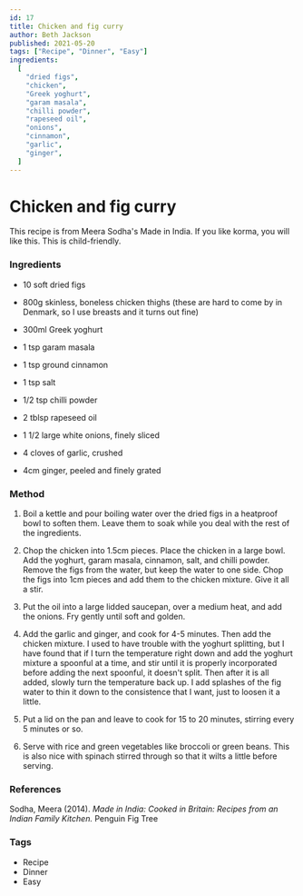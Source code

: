 ```yaml
---
id: 17
title: Chicken and fig curry
author: Beth Jackson
published: 2021-05-20
tags: ["Recipe", "Dinner", "Easy"]
ingredients:
  [
    "dried figs",
    "chicken",
    "Greek yoghurt",
    "garam masala",
    "chilli powder",
    "rapeseed oil",
    "onions",
    "cinnamon",
    "garlic",
    "ginger",
  ]
---
```


# Chicken and fig curry

This recipe is from Meera Sodha's Made in India. If you like korma, you will like this. This is child-friendly.

### Ingredients

- 10 soft dried figs
- 800g skinless, boneless chicken thighs (these are hard to come by in Denmark, so I use breasts and it turns out fine)
- 300ml Greek yoghurt
- 1 tsp garam masala
- 1 tsp ground cinnamon
- 1 tsp salt
- 1/2 tsp chilli powder
- 2 tblsp rapeseed oil
- 1 1/2 large white onions, finely sliced

- 4 cloves of garlic, crushed
- 4cm ginger, peeled and finely grated

### Method

1. Boil a kettle and pour boiling water over the dried figs in a heatproof bowl to soften them. Leave them to soak while you deal with the rest of the ingredients.

2. Chop the chicken into 1.5cm pieces. Place the chicken in a large bowl. Add the yoghurt, garam masala, cinnamon, salt, and chilli powder. Remove the figs from the water, but keep the water to one side. Chop the figs into 1cm pieces and add them to the chicken mixture. Give it all a stir.

3. Put the oil into a large lidded saucepan, over a medium heat, and add the onions. Fry gently until soft and golden.

<Timer inputHours={0} inputMinutes={10} inputSeconds={0} />

4. Add the garlic and ginger, and cook for 4-5 minutes. Then add the chicken mixture. I used to have trouble with the yoghurt splitting, but I have found that if I turn the temperature right down and add the yoghurt mixture a spoonful at a time, and stir until it is properly incorporated before adding the next spoonful, it doesn't split. Then after it is all added, slowly turn the temperature back up. I add splashes of the fig water to thin it down to the consistence that I want, just to loosen it a little.

<Timer inputHours={0} inputMinutes={5} inputSeconds={0} />

5. Put a lid on the pan and leave to cook for 15 to 20 minutes, stirring every 5 minutes or so.

<Timer inputHours={0} inputMinutes={20} inputSeconds={0} />

6. Serve with rice and green vegetables like broccoli or green beans. This is also nice with spinach stirred through so that it wilts a little before serving.

### References

Sodha, Meera (2014). _Made in India: Cooked in Britain: Recipes from an Indian Family Kitchen._ Penguin Fig Tree

### Tags

- Recipe
- Dinner
- Easy
